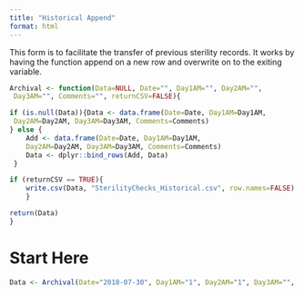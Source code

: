 ```yaml
---
title: "Historical Append"
format: html
---
```


This form is to facilitate the transfer of previous sterility records. It works by having the function append on a new row and overwrite on to the exiting variable. 

```r
Archival <- function(Data=NULL, Date="", Day1AM="", Day2AM="",
 Day3AM="", Comments="", returnCSV=FALSE){

if (is.null(Data)){Data <- data.frame(Date=Date, Day1AM=Day1AM,
 Day2AM=Day2AM, Day3AM=Day3AM, Comments=Comments)
} else {
    Add <- data.frame(Date=Date, Day1AM=Day1AM,
    Day2AM=Day2AM, Day3AM=Day3AM, Comments=Comments)
    Data <- dplyr::bind_rows(Add, Data)
 }

if (returnCSV == TRUE){
    write.csv(Data, "SterilityChecks_Historical.csv", row.names=FALSE)
    }

return(Data)
}
```

# Start Here

```r
Data <- Archival(Date="2018-07-30", Day1AM="1", Day2AM="1", Day3AM="", Comments="", Data=Data)

```


